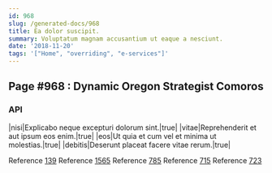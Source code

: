 ```yaml
---
id: 968
slug: /generated-docs/968
title: Ea dolor suscipit.
summary: Voluptatum magnam accusantium ut eaque a nesciunt.
date: '2018-11-20'
tags: '["Home", "overriding", "e-services"]'
---
```


## Page #968 : Dynamic Oregon Strategist Comoros
### API

|nisi|Explicabo neque excepturi dolorum sint.|true|
|vitae|Reprehenderit et aut ipsum eos enim.|true|
|eos|Ut quia et cum vel et minima ut molestias.|true|
|debitis|Deserunt placeat facere vitae rerum.|true|

Reference [139](/generated-docs/139)
Reference [1565](/generated-docs/1565)
Reference [785](/generated-docs/785)
Reference [715](/generated-docs/715)
Reference [723](/generated-docs/723)



